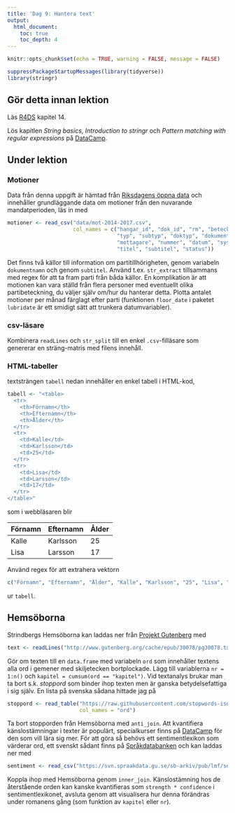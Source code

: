 ```yaml
---
title: 'Dag 9: Hantera text'
output:
  html_document:
    toc: true
    toc_depth: 4    
---
```

```r
knitr::opts_chunk$set(echo = TRUE, warning = FALSE, message = FALSE)
```

```r
suppressPackageStartupMessages(library(tidyverse))
library(stringr)
```

## Gör detta innan lektion

Läs [R4DS](http://r4ds.had.co.nz/) kapitel 14.

Lös kapitlen *String basics*, *Introduction to stringr* och *Pattern matching with regular expressions* på [DataCamp](https://www.datacamp.com/groups/statistisk-databehandling-vt18).


## Under lektion

### Motioner

Data från denna uppgift är hämtad från [Riksdagens öppna data](https://data.riksdagen.se/) och innehåller grundläggande data om motioner från den nuvarande mandatperioden, läs in med
```r
motioner <- read_csv("data/mot-2014-2017.csv", 
                     col_names = c("hangar_id", "dok_id", "rm", "beteckning", 
                                   "typ", "subtyp", "doktyp", "dokumentnamn",  "organ", 
                                   "mottagare", "nummer", "datum", "systemdatum", 
                                   "titel", "subtitel", "status"))
```

Det finns två källor till information om partitillhörigheten, genom variabeln `dokumentnamn` och genom `subtitel`. Använd t.ex. `str_extract` tillsammans med regex för att ta fram parti från båda källor. En komplikation är att motionen kan vara ställd från flera personer med eventuellt olika partibeteckning, du väljer själv om/hur du hanterar detta. Plotta antalet motioner per månad färglagt efter parti (funktionen `floor_date` i paketet `lubridate` är ett smidigt sätt att trunkera datumvariabler).

### csv-läsare

Kombinera `readLines` och `str_split` till en enkel `.csv`-filläsare som genererar en sträng-matris med filens innehåll.


### HTML-tabeller

textsträngen `tabell` nedan innehåller en enkel tabell i HTML-kod,
```r
tabell <- "<table>
  <tr>
    <th>Förnamn</th>
    <th>Efternamn</th> 
    <th>Ålder</th>
  </tr>
  <tr>
    <td>Kalle</td>
    <td>Karlsson</td> 
    <td>25</td>
  </tr>
  <tr>
    <td>Lisa</td>
    <td>Larsson</td> 
    <td>17</td>
  </tr>
</table>"
```

som i webbläsaren blir


| Förnamn       | Efternamn           | Ålder  |
| ------------- |-------------| -----|
| Kalle | Karlsson | 25 |
| Lisa    | Larsson    |  17 |


Använd regex för att extrahera vektorn
```r
c("Förnamn", "Efternamn", "Ålder", "Kalle", "Karlsson", "25", "Lisa", "Larsson", "17") 

```
ur `tabell`.

## Hemsöborna

Strindbergs Hemsöborna kan laddas ner från [Projekt Gutenberg](https://www.gutenberg.org/) med
```r
text <- readLines("http://www.gutenberg.org/cache/epub/30078/pg30078.txt") %>% .[93:5129]
```

Gör om texten till en `data.frame` med variabeln `ord` som innehåller textens alla ord i gemener med skiljetecken bortplockade. Lägg till variablerna `nr = 1:n()` och `kapitel = cumsum(ord == "kapitel")`. Vid textanalys brukar man ta bort s.k. *stoppord* som binder ihop texten men är ganska betydelsefattiga i sig själv. En lista på svenska sådana hittade jag på
```r
stoppord <- read_table("https://raw.githubusercontent.com/stopwords-iso/stopwords-sv/master/stopwords-sv.txt",
                       col_names = "ord")
```

Ta bort stopporden från Hemsöborna med `anti_join`. Att kvantifiera känslostämningar i texter är populärt, specialkurser finns på [DataCamp](https://www.datacamp.com/courses/q:sentiment) för den som vill lära sig mer. För att göra så behövs ett sentimentlexikon som värderar ord, ett svenskt sådant finns på [Språkdatabanken](https://spraakbanken.gu.se/) och kan laddas ner med
```r
sentiment <- read_csv("https://svn.spraakdata.gu.se/sb-arkiv/pub/lmf/sentimentlex/sentimentlex.csv")
```

Koppla ihop med Hemsöborna genom `inner_join`. Känslostämning hos de återstående orden kan kanske kvantifieras som `strength * confidence` i sentimentlexikonet, avsluta genom att visualisera hur denna förändras under romanens gång (som funktion av `kapitel` eller `nr`).


